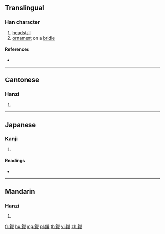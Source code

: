 {{character info/new}}
==Translingual==

===Han character===
{{Han char|rn=167|rad=金|as=09|sn=17|four=82147|canj=CUCE|ids=⿰金㚇}}

# [[headstall]]
# [[ornament]] on a [[bridle]]

====References====
* {{Han ref|kx=1313.190|dkj=40612|dj=1814.140|hdz=64234.080|uh=9350|ud=37712|bh=EED8|bd=61144}}

----

==Cantonese==

===Hanzi===
{{yue-hanzi|jyut=[[zung1]]|y=jung1}}

# {{defn|lang=yue|sort=金09}}

----

==Japanese==

===Kanji===
{{ja-kanji|grade=|rs=金09}}

# {{defn|lang=ja|sort=金09}}

====Readings====
* {{ja-readings|on=[[そう]] (sō), [[す]] (su)|kun=|nanori=}}

----

==Mandarin==

===Hanzi===
{{cmn-hanzi|pin=[[cōng]] ([[cong1]])|wg=ts'ung<sup>1</sup>}}

# {{defn|lang=cmn|sort=金09}}

[[fr:鍐]]
[[hu:鍐]]
[[mg:鍐]]
[[pl:鍐]]
[[th:鍐]]
[[vi:鍐]]
[[zh:鍐]]